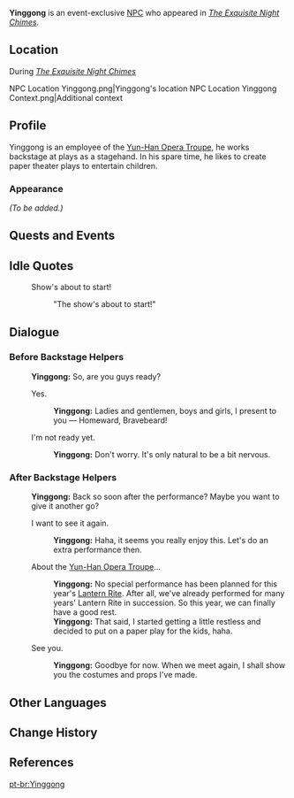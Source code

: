 {{Meta
<!-- Remove this template after adding the missing info -->
|missing_NPC_profile  = yes
}}
{{Character Infobox
|type             = Event NPC
|image            = NPC Yinggong.png
|realname         = <!-- Optional, if different from in-game name -->
|deceased         = <!-- Past (for deceased prior to events of the game) or free response -->
|region           = Liyue
|location         = Liyue
|affiliation      = Yun-Han Opera Troupe
|title            = 

|ancestry         = <!-- Clan/family -->
|father           = 
|mother           = 
|spouse           = 
|sibling          = 
|child            = 
|relative         = 

|voiceEN          = [https://linktr.ee/marcodmeatball Marco "Meatball" Domenico]<ref>Twitter: [https://twitter.com/Marcodmeatball/status/1616989949038919681 EN VA Self Announcement]</ref>
|voiceCN          = 
|voiceJP          = 
|dialoguereward   = 
}}
'''Yinggong''' is an event-exclusive [[NPC]] who appeared in ''[[The Exquisite Night Chimes]]''.

==Location==
;During ''[[The Exquisite Night Chimes]]''
<gallery>
NPC Location Yinggong.png|Yinggong's location
NPC Location Yinggong Context.png|Additional context
</gallery>

==Profile==
Yinggong is an employee of the [[Yun-Han Opera Troupe]], he works backstage at plays as a stagehand. In his spare time, he likes to create paper theater plays to entertain children.

===Appearance===
<!--Keep appearance section short and concise. Limit to 2 paragraphs with 3-4 sentences each.-->
''(To be added.)''

==Quests and Events==
{{Quests and Events}}

==Idle Quotes==
{{Dialogue Start}}
: {{DIcon|Idle}} Show's about to start!
:: {{A|VO Yinggong Lantern Rite 01.ogg}} "The show's about to start!"
{{Dialogue End}}

==Dialogue==
===Before Backstage Helpers===
{{Dialogue Start}}
:'''Yinggong:''' So, are you guys ready?
:{{DIcon|Paper Theater}} Yes.
::'''Yinggong:''' Ladies and gentlemen, boys and girls, I present to you &mdash; Homeward, Bravebeard!
:{{DIcon}} I'm not ready yet.
::'''Yinggong:''' Don't worry. It's only natural to be a bit nervous.
{{Dialogue End}}
===After Backstage Helpers===
{{Dialogue Start}}
:'''Yinggong:''' Back so soon after the performance? Maybe you want to give it another go?
:{{DIcon|Paper Theater}} I want to see it again.
::'''Yinggong:''' Haha, it seems you really enjoy this. Let's do an extra performance then.
:{{DIcon}} About the [[Yun-Han Opera Troupe]]...
::'''Yinggong:''' No special performance has been planned for this year's [[Lantern Rite]]. After all, we've already performed for many years' Lantern Rite in succession. So this year, we can finally have a good rest.
::'''Yinggong:''' That said, I started getting a little restless and decided to put on a paper play for the kids, haha.
:{{DIcon}} See you.
::'''Yinggong:''' Goodbye for now. When we meet again, I shall show you the costumes and props I've made.
{{Dialogue End}}
<!--
==Trivia==
* 
-->
==Other Languages==
{{Other Languages
|default_hidden = 1
|en      = Yinggong
|zhs     = 应公
|zhs_rm  = Yìnggōng{{Assumed}}
|zht     = 應公
|zht_rm  = Yìnggōng{{Assumed}}
|ja      = 応公
|ja_rm   = Oukou{{Assumed}}
|ko      = 응공
|es      = Yingong
|fr      = Yinggong
|ru      = Ин Гун
|th      = Yinggong
|vi      = Yinggong
|de      = Yinggong
|id      = Yinggong
|pt      = Yinggong
|tr      = Yinggong
|it      = Yinggong
}}

==Change History==
{{Change History|3.4}}

==References==
{{Reflist}}
[[pt-br:Yinggong]]